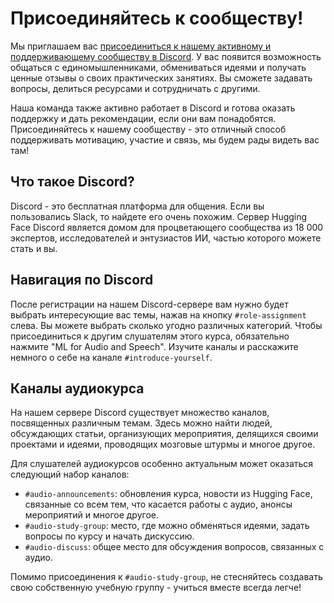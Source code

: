 # Присоединяйтесь к сообществу!

Мы приглашаем вас [присоединиться к нашему активному и поддерживающему сообществу в Discord](http://hf.co/join/discord). У вас появится 
возможность общаться с единомышленниками, обмениваться идеями и получать ценные отзывы о своих практических занятиях. Вы сможете задавать вопросы,
делиться ресурсами и сотрудничать с другими.

Наша команда также активно работает в Discord и готова оказать поддержку и дать рекомендации, если они вам понадобятся.
Присоединяйтесь к нашему сообществу - это отличный способ поддерживать мотивацию, участие и связь, мы будем рады видеть 
вас там!

## Что такое Discord?

Discord - это бесплатная платформа для общения. Если вы пользовались Slack, то найдете его очень похожим. Сервер Hugging Face Discord 
является домом для процветающего сообщества из 18 000 экспертов, исследователей и энтузиастов ИИ, частью которого можете стать и вы.

## Навигация по Discord

После регистрации на нашем Discord-сервере вам нужно будет выбрать интересующие вас темы, нажав на кнопку `#role-assignment`
слева. Вы можете выбрать сколько угодно различных категорий. Чтобы присоединиться к другим слушателям этого курса, обязательно
нажмите "ML for Audio and Speech". 
Изучите каналы и расскажите немного о себе на канале `#introduce-yourself`.

## Каналы аудиокурса

На нашем сервере Discord существует множество каналов, посвященных различным темам. Здесь можно найти людей, обсуждающих статьи, организующих
мероприятия, делящихся своими проектами и идеями, проводящих мозговые штурмы и многое другое.

Для слушателей аудиокурсов особенно актуальным может оказаться следующий набор каналов:

* `#audio-announcements`: обновления курса, новости из Hugging Face, связанные со всем тем, что касается работы с аудио, анонсы мероприятий и многое другое.
* `#audio-study-group`: место, где можно обменяться идеями, задать вопросы по курсу и начать дискуссию.
* `#audio-discuss`: общее место для обсуждения вопросов, связанных с аудио.

Помимо присоединения к `#audio-study-group`, не стесняйтесь создавать свою собственную учебную группу - учиться вместе всегда легче!
